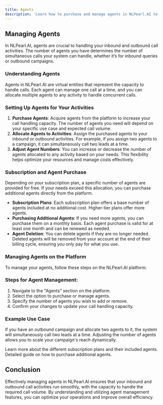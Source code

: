 ---
title: Agents
description: 'Learn how to purchase and manage agents in NLPearl.AI to optimize your inbound and outbound call activities.'
---


## Managing Agents

In NLPearl.AI, agents are crucial to handling your inbound and outbound call activities. The number of agents you have determines the number of simultaneous calls your system can handle, whether it’s for inbound queries or outbound campaigns.


### Understanding Agents

Agents in NLPearl.AI are virtual entities that represent the capacity to handle calls. Each agent can manage one call at a time, and you can allocate multiple agents to any activity to handle concurrent calls.

### Setting Up Agents for Your Activities

1. **Purchase Agents**: Acquire agents from the platform to increase your call handling capacity. The number of agents you need will depend on your specific use case and expected call volume.
2. **Allocate Agents to Activities**: Assign the purchased agents to your inbound or outbound activities. For example, if you assign two agents to a campaign, it can simultaneously call two leads at a time.
3. **Adjust Agent Numbers**: You can increase or decrease the number of agents allocated to any activity based on your needs. This flexibility helps optimize your resources and manage costs effectively.

### Subscription and Agent Purchase

Depending on your subscription plan, a specific number of agents are provided for free. If your needs exceed this allocation, you can purchase additional agents directly from the platform.

- **Subscription Plans**: Each subscription plan offers a base number of agents included at no additional cost. Higher-tier plans offer more agents.
- **Purchasing Additional Agents**: If you need more agents, you can purchase them on a monthly basis. Each agent purchase is valid for at least one month and can be renewed as needed.
- **Agent Deletion**: You can delete agents if they are no longer needed. Deleted agents will be removed from your account at the end of their billing cycle, ensuring you only pay for what you use.

### Managing Agents on the Platform

To manage your agents, follow these steps on the NLPearl.AI platform:

<div className="agent-management-steps">
  <h3>Steps for Agent Management:</h3>
  <ol>
    <li>Navigate to the "Agents" section on the platform.</li>
    <li>Select the option to purchase or manage agents.</li>
    <li>Specify the number of agents you wish to add or remove.</li>
    <li>Confirm your changes to update your call handling capacity.</li>
  </ol>
</div>

### Example Use Case

If you have an outbound campaign and allocate two agents to it, the system will simultaneously call two leads at a time. Adjusting the number of agents allows you to scale your campaign's reach dynamically.

<CardGroup cols={2}>
  <Card
    title="Subscription Plans"
    icon="credit-card"
    href="/docs/subscription-plans"
  >
    Learn more about the different subscription plans and their included agents.
  </Card>
  <Card
    title="Purchase Agents"
    icon="shopping-cart"
    href="/docs/purchase-agents"
  >
    Detailed guide on how to purchase additional agents.
  </Card>
</CardGroup>

## Conclusion

Effectively managing agents in NLPearl.AI ensures that your inbound and outbound call activities run smoothly, with the capacity to handle the required call volume. By understanding and utilizing agent management features, you can optimize your operations and improve overall efficiency.
